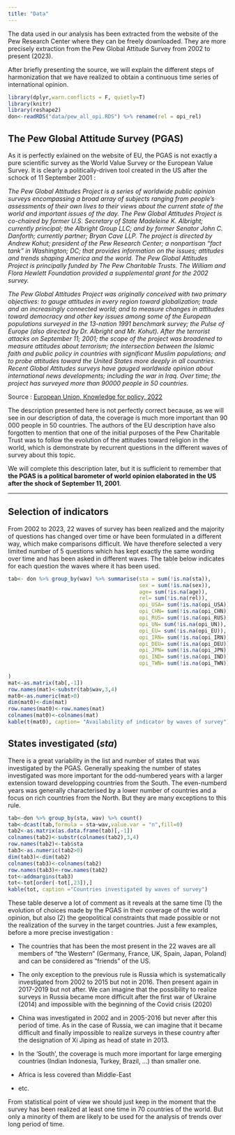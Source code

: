 ```yaml
---
title: "Data"
---
```


The data used in our analysis has been extracted from the website of the Pew Research Center where they can be freely downloaded. They are more precisely extraction from the Pew Global Attitude Survey from 2002 to present (2023). 

After briefly presenting the source, we will explain the different steps of harmonization that we have realized to obtain a continuous time series of international opinion. 


```r
library(dplyr,warn.conflicts = F, quietly=T)
library(knitr)
library(reshape2)
don<-readRDS("data/pew_all_opi.RDS") %>% rename(rel = opi_rel)
```


## The Pew Global Attitude Survey (PGAS)

As it is perfectly exlained on the website of EU, the PGAS is not exactly a pure scientific survey as the World Value Survey or the European Value Survey. It is clearly a politically-driven tool created in the US after the schock of 11 September 2001 : 

*The Pew Global Attitudes Project is a series of worldwide public opinion surveys encompassing a broad array of subjects ranging from people’s assessments of their own lives to their views about the current state of the world and important issues of the day. The Pew Global Attitudes Project is co-chaired by former U.S. Secretary of State Madeleine K. Albright; currently principal; the Albright Group LLC; and by former Senator John C. Danforth; currently partner; Bryan Cave LLP. The project is directed by Andrew Kohut; president of the Pew Research Center; a nonpartisan “fact tank” in Washington; DC; that provides information on the issues; attitudes and trends shaping America and the world. The Pew Global Attitudes Project is principally funded by The Pew Charitable Trusts. The William and Flora Hewlett Foundation provided a supplemental grant for the 2002 survey.*

*The Pew Global Attitudes Project was originally conceived with two primary objectives: to gauge attitudes in every region toward globalization; trade and an increasingly connected world; and to measure changes in attitudes toward democracy and other key issues among some of the European populations surveyed in the 13-nation 1991 benchmark survey; the Pulse of Europe (also directed by Dr. Albright and Mr. Kohut). After the terrorist attacks on September 11; 2001; the scope of the project was broadened to measure attitudes about terrorism; the intersection between the Islamic faith and public policy in countries with significant Muslim populations; and to probe attitudes toward the United States more deeply in all countries. Recent Global Attitudes surveys have gauged worldwide opinion about international news developments; including the war in Iraq. Over time; the project has surveyed more than 90000 people in 50 countries.*

Source : [European Union, Knowledge for policy, 2022](https://knowledge4policy.ec.europa.eu/dataset/ds00139_en)

The description presented here is not perfectly correct because, as we will see in our description of data, the coverage is much more important than 90 000 people in 50 countries. The authors of the EU description have also forgotten to mention that one of the initial purposes of the Pew Charitable Trust was to follow the evolution of the attitudes toward religion in the world, which is demonstrate by recurrent questions in the different waves of survey about this topic. 

We will complete this description later, but it is sufficient to remember that **the PGAS is a political barometer of world opinion elaborated in the US after the shock of September 11, 2001**.

---

## Selection of indicators

From 2002 to 2023, 22 waves of survey has been realized and the majority of questions has changed over time or have been formulated in a different way, which make comparisons difficult. We have therefore selected a very limited number of 5 questions  which has kept exactly the same wording over time and has been asked in different waves. The table below indicates for each question the waves where it has been used. 


```r
tab<- don %>% group_by(wav) %>% summarise(sta = sum(!is.na(sta)),
                                          sex = sum(!is.na(sex)),
                                          age= sum(!is.na(age)),
                                          rel= sum(!is.na(rel)),
                                          opi_USA= sum(!is.na(opi_USA)), 
                                          opi_CHN= sum(!is.na(opi_CHN)),   
                                          opi_RUS= sum(!is.na(opi_RUS)), 
                                          opi_UN= sum(!is.na(opi_UN)),
                                          opi_EU= sum(!is.na(opi_EU)), 
                                          opi_IRN= sum(!is.na(opi_IRN)),   
                                          opi_DEU= sum(!is.na(opi_DEU)),                                                           opi_FRA= sum(!is.na(opi_FRA)),
                                          opi_JPN= sum(!is.na(opi_JPN)), 
                                          opi_IND= sum(!is.na(opi_IND)),   
                                          opi_TWN= sum(!is.na(opi_TWN)),                                                            opi_BRA= sum(!is.na(opi_BRA))                       
                                          
)
mat<-as.matrix(tab[,-1])
row.names(mat)<-substr(tab$wav,3,4)
mat0<-as.numeric(mat>0)
dim(mat0)<-dim(mat)
row.names(mat0)<-row.names(mat)
colnames(mat0)<-colnames(mat)
kable(t(mat0), caption= "Availability of indicator by waves of survey")
```

## States investigated (*sta*)

There is a great variability in the list and number of states that was investigated by the PGAS. Generally speaking the number of states investigated was more important for the odd-numbered years with a larger extension toward developping countries from the South. The even-numberd years was generally characterised by a lower number of countries and a focus on rich countries from the North. But they are many exceptions to this rule. 

```r
tab<-don %>% group_by(sta, wav) %>% count()
tab<-dcast(tab,formula = sta~wav,value.var = "n",fill=0)
tab2<-as.matrix(as.data.frame(tab)[,-1])
colnames(tab2)<-substr(colnames(tab2),3,4)
row.names(tab2)<-tab$sta
tab3<-as.numeric(tab2>0)
dim(tab3)<-dim(tab2)
colnames(tab3)<-colnames(tab2)
row.names(tab3)<-row.names(tab2)
tot<-addmargins(tab3)
tot<-tot[order(-tot[,23]),]
kable(tot, caption ="Countries investigated by waves of survey")
```

These table deserve a lot of comment as it reveals at the same time (1) the evolution of choices made by the PGAS in their coverage of the world opinion, but also (2) the geopolitical constraints that made possible or not the realization of the survey in the target countries. Just a few examples, before a more precise investigation :

- The countries that has been the most present in the 22 waves are all members of "the Western" (Germany, France, UK, Spain, Japan, Poland) and can be considered as "friends" of the US.

- The only exception to the previous rule is Russia which is systematically investigated from 2002 to 2015 but not in 2016. Then present again in 2017-2019 but not after. We can imagine that the possibility to realize surveys in Russia became more difficult after the first war of Ukraine (2014) and impossible with the beginning of the Covid crisis (2020)

- China was investigated in 2002 and in 2005-2016 but never after this period of time. As in the case of Russia, we can imagine that it became difficult and finally impossible to realize surveys in these country after the designation of Xi Jiping as head of state in 2013.

- In the 'South', the coverage is much more important for large emerging countries (Indian Indonesia, Turkey, Brazil, ...) than smaller one. 

- Africa is less covered than Middle-East

- etc.

From statistical point of view we should just keep in the moment that the survey has been realized at least one time in 70 countries of the world. But only a minority of them are likely to be used for the analysis of trends over long period of time. 


